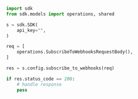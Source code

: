 ```python showLineNumbers copy filename="Subscribe To Webhooks usage example"
import sdk
from sdk.models import operations, shared

s = sdk.SDK(
    api_key="",
)

req = [
    operations.SubscribeToWebhooksRequestBody(),
]

res = s.config.subscribe_to_webhooks(req)

if res.status_code == 200:
    # handle response
    pass
```
